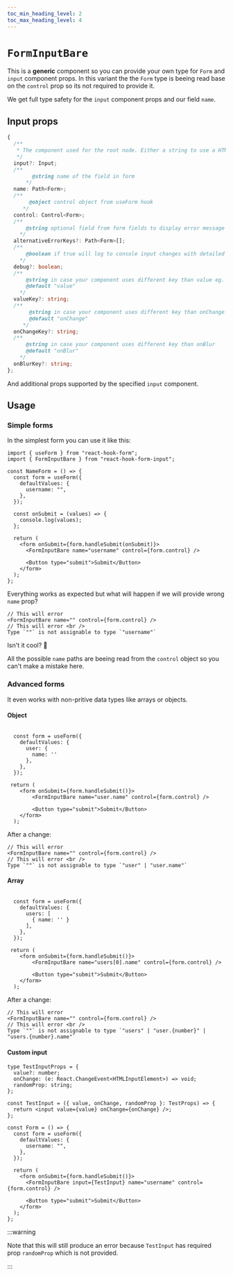 ```yaml
---
toc_min_heading_level: 2
toc_max_heading_level: 4
---
```


# `FormInputBare`

This is a **generic** component so you can provide your own type for `Form` and `input` component props.
In this variant the the `Form` type is beeing read base on the `control` prop so its not required to provide it.

We get full type safety for the `input` component props and our field `name`.

## Input props

```ts
{
  /**
   * The component used for the root node. Either a string to use a HTML element or a component.
   */
  input?: Input;
  /**
        @string name of the field in form
      */
  name: Path<Form>;
  /**
       @object control object from useForm hook
     */
  control: Control<Form>;
  /**
      @string optional field from form fields to display error message
    */
  alternativeErrorKeys?: Path<Form>[];
  /**
      @boolean if true will log to console input changes with detailed information
    */
  debug?: boolean;
  /**
      @string in case your component uses different key than value eg. "checked" for checkbox
      @default "value"
    */
  valueKey?: string;
  /**
       @string in case your component uses different key than onChange
       @default "onChange"
     */
  onChangeKey?: string;
  /**
      @string in case your component uses different key than onBlur
      @default "onBlur"
    */
  onBlurKey?: string;
};
```

And additional props supported by the specified `input` component.

## Usage

### Simple forms

In the simplest form you can use it like this:

```tsx
import { useForm } from "react-hook-form";
import { FormInputBare } from "react-hook-form-input";

const NameForm = () => {
  const form = useForm({
    defaultValues: {
      username: "",
    },
  });

  const onSubmit = (values) => {
    console.log(values);
  };

  return (
    <form onSubmit={form.handleSubmit(onSubmit)}>
      <FormInputBare name="username" control={form.control} />

      <Button type="submit">Submit</Button>
    </form>
  );
};
```

Everything works as expected but what will happen if we will provide wrong `name` prop?

```tsx
// This will error
<FormInputBare name="" control={form.control} />
// This will error <br />
Type `""` is not assignable to type `"username"`
```

Isn't it cool? 🤩

All the possible `name` paths are beeing read from the `control` object so you can't make a mistake here.

### Advanced forms

It even works with non-pritive data types like arrays or objects.

#### Object

```tsx

  const form = useForm({
    defaultValues: {
      user: {
        name: ''
      },
    },
  });

 return (
    <form onSubmit={form.handleSubmit()}>
        <FormInputBare name="user.name" control={form.control} />

        <Button type="submit">Submit</Button>
    </form>
  );
```

After a change:

```tsx
// This will error
<FormInputBare name="" control={form.control} />
// This will error <br />
Type `""` is not assignable to type `"user" | "user.name"`
```

#### Array

```tsx

  const form = useForm({
    defaultValues: {
      users: [
        { name: '' }
      ],
    },
  });

 return (
    <form onSubmit={form.handleSubmit()}>
        <FormInputBare name="users[0].name" control={form.control} />

        <Button type="submit">Submit</Button>
    </form>
  );
```

After a change:

```tsx
// This will error
<FormInputBare name="" control={form.control} />
// This will error <br />
Type `""` is not assignable to type `"users" | "user.{number}" | "users.{number}.name"`
```

#### Custom input

```tsx
type TestInputProps = {
  value?: number;
  onChange: (e: React.ChangeEvent<HTMLInputElement>) => void;
  randomProp: string;
};

const TestInput = ({ value, onChange, randomProp }: TestProps) => {
  return <input value={value} onChange={onChange} />;
};

const Form = () => {
  const form = useForm({
    defaultValues: {
      username: "",
    },
  });

  return (
    <form onSubmit={form.handleSubmit()}>
      <FormInputBare input={TestInput} name="username" control={form.control} />

      <Button type="submit">Submit</Button>
    </form>
  );
};
```

:::warning

Note that this will still produce an error because `TestInput` has required prop `randomProp` which is not provided.

:::
